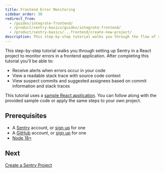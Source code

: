 ```yaml
---
title: Frontend Error Monitoring
sidebar_order: 30
redirect_from:
  - /guides/integrate-frontend/
  - /product/sentry-basics/guides/integrate-frontend/
  - /product/sentry-basics/...frontend/create-new-project/
description: This step-by-step tutorial walks you through the flow of setting up Sentry for a frontend application. You can follow this tutorial as a reference and apply the relevant changes directly to your source code.
---
```


This step-by-step tutorial walks you through setting up Sentry in a React project to monitor errors in a frontend application. After completing this tutorial you'll be able to:

- Receive alerts when errors occur in your code
- View a readable stack trace with source code context
- View suspect commits and suggested assignees based on commit information and stack traces

This tutorial uses a [sample React application](https://github.com/getsentry/frontend-tutorial). You can follow along with the provided sample code or apply the same steps to your own project.

## Prerequisites

- A [Sentry](https://sentry.io) account, or [sign up](https://sentry.io/signup/) for one
- A [GitHub](https://github.com/) account, or [sign up](https://github.com/join) for one
- [Node 18+](https://https://nodejs.org/en/learn/how-to-install-nodejs)

## Next

[Create a Sentry Project](/product/sentry-basics/integrate-frontend/create-new-project/)

